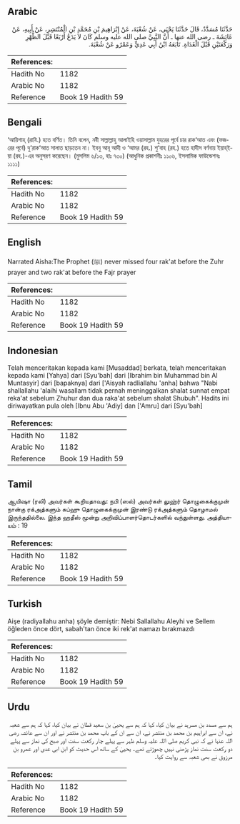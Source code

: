 ## Arabic


<div dir="rtl" lang="ar" style={{fontSize:'larger',backgroundColor:'#f8f9fa',padding:20}}>
حَدَّثَنَا مُسَدَّدٌ، قَالَ حَدَّثَنَا يَحْيَى، عَنْ شُعْبَةَ، عَنْ إِبْرَاهِيمَ بْنِ مُحَمَّدِ بْنِ الْمُنْتَشِرِ، عَنْ أَبِيهِ، عَنْ عَائِشَةَ ـ رضى الله عنها ـ أَنَّ النَّبِيَّ صلى الله عليه وسلم كَانَ لاَ يَدَعُ أَرْبَعًا قَبْلَ الظُّهْرِ وَرَكْعَتَيْنِ قَبْلَ الْغَدَاةِ‏.‏ تَابَعَهُ ابْنُ أَبِي عَدِيٍّ وَعَمْرٌو عَنْ شُعْبَةَ‏.‏
</div>
<div style={{backgroundColor:'#f8f9fa',padding:20, marginBottom: 10}}><table> <thead> <tr> <th>References:</th> <th></th> </tr> </thead> <tbody><tr><td>Hadith No</td><td>1182</td></tr><tr><td>Arabic No</td><td>1182</td></tr><tr><td>Reference</td><td>Book 19 Hadith 59</td></tr></tbody></table></div>

## Bengali


<div dir="ltr" lang="bn" style={{fontSize:'larger',backgroundColor:'#f8f9fa',padding:20}}>
‘আয়িশাহ্ (রাযি.) হতে বর্ণিত। তিনি বলেন, নবী সাল্লাল্লাহু আলাইহি ওয়াসাল্লাম যুহরের পূর্বে চার রাক‘আত এবং (ফজরের পূর্বে) দু’রাক‘আত সালাত ছাড়তেন না। ইবনু আবূ আদী ও ‘আমর (রহ.) শু‘বাহ (রহ.) হতে হাদীস বর্ণনায় ইয়াহ্ইয়া (রহ.)-এর অনুসরণ করেছেন। (মুসলিম ৬/১৩, হাঃ ৭৩০) (আধুনিক প্রকাশনীঃ ১১০৬, ইসলামিক ফাউন্ডেশনঃ ১১১১)
</div>
<div style={{backgroundColor:'#f8f9fa',padding:20, marginBottom: 10}}><table> <thead> <tr> <th>References:</th> <th></th> </tr> </thead> <tbody><tr><td>Hadith No</td><td>1182</td></tr><tr><td>Arabic No</td><td>1182</td></tr><tr><td>Reference</td><td>Book 19 Hadith 59</td></tr></tbody></table></div>

## English


<div dir="ltr" lang="en" style={{fontSize:'larger',backgroundColor:'#f8f9fa',padding:20}}>
Narrated Aisha:The Prophet (ﷺ) never missed four rak'at before the Zuhr prayer and two rak'at before the Fajr prayer
</div>
<div style={{backgroundColor:'#f8f9fa',padding:20, marginBottom: 10}}><table> <thead> <tr> <th>References:</th> <th></th> </tr> </thead> <tbody><tr><td>Hadith No</td><td>1182</td></tr><tr><td>Arabic No</td><td>1182</td></tr><tr><td>Reference</td><td>Book 19 Hadith 59</td></tr></tbody></table></div>

## Indonesian


<div dir="ltr" lang="id" style={{fontSize:'larger',backgroundColor:'#f8f9fa',padding:20}}>
Telah menceritakan kepada kami [Musaddad] berkata, telah menceritakan kepada kami [Yahya] dari [Syu'bah] dari [Ibrahim bin Muhammad bin Al Muntasyir] dari [bapaknya] dari ['Aisyah radliallahu 'anha] bahwa "Nabi shallallahu 'alaihi wasallam tidak pernah meninggalkan shalat sunnat empat reka'at sebelum Zhuhur dan dua raka'at sebelum shalat Shubuh". Hadits ini diriwayatkan pula oleh [Ibnu Abu 'Adiy] dan ['Amru] dari [Syu'bah]
</div>
<div style={{backgroundColor:'#f8f9fa',padding:20, marginBottom: 10}}><table> <thead> <tr> <th>References:</th> <th></th> </tr> </thead> <tbody><tr><td>Hadith No</td><td>1182</td></tr><tr><td>Arabic No</td><td>1182</td></tr><tr><td>Reference</td><td>Book 19 Hadith 59</td></tr></tbody></table></div>

## Tamil


<div dir="ltr" lang="ta" style={{fontSize:'larger',backgroundColor:'#f8f9fa',padding:20}}>
ஆயிஷா (ரலி) அவர்கள் கூறியதாவது: நபி (ஸல்) அவர்கள் லுஹ்ர் தொழுகைக்குமுன் நான்கு ரக்அத்களும் சுப்ஹு தொழுகைக்குமுன் இரண்டு ரக்அத்களும் தொழாமல் இருந்ததில்லை. இந்த ஹதீஸ் மூன்று அறிவிப்பாளர்தொடர்களில் வந்துள்ளது. அத்தியாயம் : 19
</div>
<div style={{backgroundColor:'#f8f9fa',padding:20, marginBottom: 10}}><table> <thead> <tr> <th>References:</th> <th></th> </tr> </thead> <tbody><tr><td>Hadith No</td><td>1182</td></tr><tr><td>Arabic No</td><td>1182</td></tr><tr><td>Reference</td><td>Book 19 Hadith 59</td></tr></tbody></table></div>

## Turkish


<div dir="ltr" lang="tr" style={{fontSize:'larger',backgroundColor:'#f8f9fa',padding:20}}>
Aişe (radiyallahu anha) şöyle demiştir: Nebi Sallallahu Aleyhi ve Sellem öğleden önce dört, sabah'tan önce iki rek'at namazı bırakmazdı
</div>
<div style={{backgroundColor:'#f8f9fa',padding:20, marginBottom: 10}}><table> <thead> <tr> <th>References:</th> <th></th> </tr> </thead> <tbody><tr><td>Hadith No</td><td>1182</td></tr><tr><td>Arabic No</td><td>1182</td></tr><tr><td>Reference</td><td>Book 19 Hadith 59</td></tr></tbody></table></div>

## Urdu


<div dir="rtl" lang="ur" style={{fontSize:'larger',backgroundColor:'#f8f9fa',padding:20}}>
ہم سے مسدد بن مسرہد نے بیان کیا، کہا کہ ہم سے یحییٰ بن سعید قطان نے بیان کیا، کہا کہ ہم سے شعبہ نے، ان سے ابراہیم بن محمد بن منتشر نے، ان سے ان کے باپ محمد بن منتشر نے اور ان سے عائشہ رضی اللہ عنہا نے کہ نبی کریم صلی اللہ علیہ وسلم ظہر سے پہلے چار رکعت سنت اور صبح کی نماز سے پہلے دو رکعت سنت نماز پڑھنی نہیں چھوڑتے تھے۔ یحییٰ کے ساتھ اس حدیث کو ابن ابی عدی اور عمرو بن مرزوق نے بھی شعبہ سے روایت کیا۔
</div>
<div style={{backgroundColor:'#f8f9fa',padding:20, marginBottom: 10}}><table> <thead> <tr> <th>References:</th> <th></th> </tr> </thead> <tbody><tr><td>Hadith No</td><td>1182</td></tr><tr><td>Arabic No</td><td>1182</td></tr><tr><td>Reference</td><td>Book 19 Hadith 59</td></tr></tbody></table></div>
